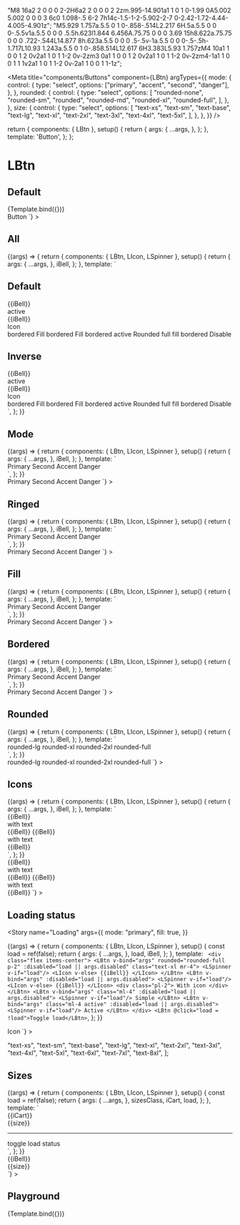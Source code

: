 


  "M8 16a2 2 0 0 0 2-2H6a2 2 0 0 0 2 2zm.995-14.901a1 1 0 1 0-1.99 0A5.002 5.002 0 0 0 3 6c0 1.098-.5 6-2 7h14c-1.5-1-2-5.902-2-7 0-2.42-1.72-4.44-4.005-4.901z";
  "M5.929 1.757a.5.5 0 1 0-.858-.514L2.217 6H.5a.5.5 0 0 0-.5.5v1a.5.5 0 0 0 .5.5h.623l1.844 6.456A.75.75 0 0 0 3.69 15h8.622a.75.75 0 0 0 .722-.544L14.877 8h.623a.5.5 0 0 0 .5-.5v-1a.5.5 0 0 0-.5-.5h-1.717L10.93 1.243a.5.5 0 1 0-.858.514L12.617 6H3.383L5.93 1.757zM4 10a1 1 0 0 1 2 0v2a1 1 0 1 1-2 0v-2zm3 0a1 1 0 0 1 2 0v2a1 1 0 1 1-2 0v-2zm4-1a1 1 0 0 1 1 1v2a1 1 0 1 1-2 0v-2a1 1 0 0 1 1-1z";

<Meta
  title="components/Buttons"
  component={LBtn}
  argTypes={{
    mode: {
      control: {
        type: "select",
        options: ["primary", "accent", "second", "danger"],
      },
    },
    rounded: {
      control: {
        type: "select",
        options: [
          "rounded-none",
          "rounded-sm",
          "rounded",
          "rounded-md",
          "rounded-xl",
          "rounded-full",
        ],
      },
    },
    size: {
      control: {
        type: "select",
        options: [
          "text-xs",
          "text-sm",
          "text-base",
          "text-lg",
          "text-xl",
          "text-2xl",
          "text-3xl",
          "text-4xl",
          "text-5xl",
        ],
      },
    },
  }}
/>

  return {
    components: { LBtn },
    setup() {
      return {
        args: {
          ...args,
        },
      };
    },
    template: '<LBtn v-bind="args">Button</LBtn>',
  };
};

# LBtn

## Default

<Story name="Default" args={{}}>
  {Template.bind({})}
</Story>

<div>
  <Source
    language="js"
    code={dedent`
  <LBtn>Button</LBtn>
  `}
  ></Source>
</div>

## All

<Canvas>
  <Story
    name="All"
    args={{
      mode: "primary",
    }}
  >
    {(args) => {
      return {
        components: { LBtn, LIcon, LSpinner },
        setup() {
          return {
            args: {
              ...args,
            },
            iBell,
          };
        },
        template: `
        <h2>Default</h2>
        <div class="flex flex-wrap items-center space-y-4 space-x-4 p-2">
          <LBtn v-bind="args" class="active mt-4 p-2" ringed>
            <LIcon>
              {{iBell}}
            </LIcon>
            <div class="pl-2">active</div>
          </LBtn>
          <LBtn v-bind="args" bordered rounded="rounded-full" class="text-xl mt-4 p-2" ringed aria-label="button">
            <LIcon>
              {{iBell}}
            </LIcon>
          </LBtn>
          <LBtn v-bind="args" ringed aria-label="button">
            <LSpinner />
            <div class="pl-2">
              Icon
            </div>
          </LBtn>
          <LBtn v-bind="args" bordered ringed>
            bordered
          </LBtn>
          <LBtn v-bind="args" fill bordered ringed>
            Fill bordered
          </LBtn>
          <LBtn v-bind="args" class="active" fill bordered ringed>
            Fill bordered active
          </LBtn>
          <LBtn v-bind="args" fill bordered rounded="rounded-full" ringed>
            Rounded full fill bordered
          </LBtn>
          <LBtn v-bind="args" fill bordered disabled ringed>
            Disable
          </LBtn>
        </div>
        <h2 class="pt-12">Inverse</h2>
        <div class="flex flex-wrap items-center space-y-4 space-x-4 p-12 bg-s-800 dark">
          <LBtn v-bind="args" class="active mt-4 p-2" ringed>
            <LIcon>
              {{iBell}}
            </LIcon>
            <div class="pl-2">active</div>
          </LBtn>
          <LBtn v-bind="args" bordered rounded="rounded-full" class="text-xl mt-4 p-2" ringed aria-label="button">
            <LIcon>
              {{iBell}}
            </LIcon>
          </LBtn>
          <LBtn v-bind="args" ringed aria-label="button">
            <LSpinner />
            <div class="pl-2">
              Icon
            </div>
          </LBtn>
          <LBtn v-bind="args" bordered ringed>
            bordered
          </LBtn>
          <LBtn v-bind="args" fill bordered ringed>
            Fill bordered
          </LBtn>
          <LBtn v-bind="args" class="active" fill bordered ringed>
            Fill bordered active
          </LBtn>
          <LBtn v-bind="args" fill bordered rounded="rounded-full" ringed>
            Rounded full fill bordered
          </LBtn>
          <LBtn v-bind="args" fill bordered disabled ringed>
            Disable
          </LBtn>
        </div>
        `,
      };
    }}
  </Story>
</Canvas>

<ArgsTable story="All" />

## Mode

<Story name="Mode" args={{}}>
  {(args) => {
    return {
      components: { LBtn, LIcon, LSpinner },
      setup() {
        return {
          args: {
            ...args,
          },
          iBell,
        };
      },
      template: `
      <div class="flex flex-row space-x-4">
        <LBtn mode="primary">Primary</LBtn>
        <LBtn mode="second">Second</LBtn>
        <LBtn mode="accent">Accent</LBtn>
        <LBtn mode="danger">Danger</LBtn>
      </div>
      `,
    };
  }}
</Story>

<div>
  <Source
    language="js"
    code={dedent`
        <LBtn mode="primary">Primary</LBtn>
        <LBtn mode="second">Second</LBtn>
        <LBtn mode="accent">Accent</LBtn>
        <LBtn mode="danger">Danger</LBtn>
  `}
  ></Source>
</div>

## Ringed

<Story name="Ringed" args={{}}>
  {(args) => {
    return {
      components: { LBtn, LIcon, LSpinner },
      setup() {
        return {
          args: {
            ...args,
          },
          iBell,
        };
      },
      template: `
      <div class="flex flex-row space-x-4">
        <LBtn mode="primary" ringed>Primary</LBtn>
        <LBtn mode="second" ringed>Second</LBtn>
        <LBtn mode="accent" ringed>Accent</LBtn>
        <LBtn mode="danger" ringed>Danger</LBtn>
      </div>
      `,
    };
  }}
</Story>

<div>
  <Source
    language="js"
    code={dedent`
        <LBtn mode="primary" ringed>Primary</LBtn>
        <LBtn mode="second" ringed>Second</LBtn>
        <LBtn mode="accent" ringed>Accent</LBtn>
        <LBtn mode="danger" ringed>Danger</LBtn>
  `}
  ></Source>
</div>

## Fill

<Story name="Fill" args={{}}>
  {(args) => {
    return {
      components: { LBtn, LIcon, LSpinner },
      setup() {
        return {
          args: {
            ...args,
          },
          iBell,
        };
      },
      template: `
      <div class="flex flex-row space-x-4">
        <LBtn mode="primary" fill ringed>Primary</LBtn>
        <LBtn mode="second" fill ringed>Second</LBtn>
        <LBtn mode="accent" fill ringed>Accent</LBtn>
        <LBtn mode="danger" fill ringed>Danger</LBtn>
      </div>
      `,
    };
  }}
</Story>

<div>
  <Source
    language="js"
    code={dedent`
        <LBtn mode="primary" fill ringed>Primary</LBtn>
        <LBtn mode="second" fill ringed>Second</LBtn>
        <LBtn mode="accent" fill ringed>Accent</LBtn>
        <LBtn mode="danger" fill ringed>Danger</LBtn>
  `}
  ></Source>
</div>

## Bordered

<Story name="Bordered" args={{}}>
  {(args) => {
    return {
      components: { LBtn, LIcon, LSpinner },
      setup() {
        return {
          args: {
            ...args,
          },
          iBell,
        };
      },
      template: `
      <div class="flex flex-row space-x-4">
        <LBtn mode="primary" bordered ringed>Primary</LBtn>
        <LBtn mode="second" bordered ringed>Second</LBtn>
        <LBtn mode="accent" bordered ringed>Accent</LBtn>
        <LBtn mode="danger" bordered ringed>Danger</LBtn>
      </div>
      `,
    };
  }}
</Story>

<div>
  <Source
    language="js"
    code={dedent`
        <LBtn mode="primary" bordered ringed>Primary</LBtn>
        <LBtn mode="second" bordered ringed>Second</LBtn>
        <LBtn mode="accent" bordered ringed>Accent</LBtn>
        <LBtn mode="danger" bordered ringed>Danger</LBtn>
  `}
  ></Source>
</div>

## Rounded

<Story name="Rounded" args={{}}>
  {(args) => {
    return {
      components: { LBtn, LIcon, LSpinner },
      setup() {
        return {
          args: {
            ...args,
          },
          iBell,
        };
      },
      template: `
      <div class="flex flex-row space-x-4">
        <LBtn mode="second" bordered ringed rounded="rounded-lg">rounded-lg</LBtn>
        <LBtn fill mode="second"  bordered ringed rounded="rounded-xl">rounded-xl</LBtn>
        <LBtn mode="second" bordered ringed rounded="rounded-2xl">rounded-2xl</LBtn>
        <LBtn mode="second" bordered ringed rounded="rounded-full">rounded-full</LBtn>
      </div>
      `,
    };
  }}
</Story>

<div>
  <Source
    language="js"
    code={dedent`
        <LBtn mode="second" bordered ringed rounded="rounded-lg">rounded-lg</LBtn>
        <LBtn fill mode="second" bordered ringed rounded="rounded-xl">rounded-xl</LBtn>
        <LBtn mode="second" bordered ringed rounded="rounded-2xl">rounded-2xl</LBtn>
        <LBtn mode="second" bordered ringed rounded="rounded-full">rounded-full</LBtn>
  `}
  ></Source>
</div>

## Icons

<Story name="Icons" args={{}}>
  {(args) => {
    return {
      components: { LBtn, LIcon, LSpinner },
      setup() {
        return {
          args: {
            ...args,
          },
          iBell,
        };
      },
      template: `
      <div class="flex flex-row items-center space-x-4">
        <LBtn mode="primary" bordered ringed rounded="rounded-full p-4" class="text-4xl">
          <LIcon>{{iBell}}</LIcon>
        </LBtn>
        <LBtn mode="second" bordered ringed fill>
          <div class="pr-2">with text</div>
          <LIcon>{{iBell}}</LIcon>
        </LBtn>
        <LBtn mode="second" bordered ringed>
          <LIcon>{{iBell}}</LIcon>
          <div class="pl-2">with text</div>
        </LBtn>
        <LBtn mode="danger" bordered ringed rounded="rounded-full">
          <LIcon>{{iBell}}</LIcon>
        </LBtn>
      </div>
      `,
    };
  }}
</Story>

<div>
  <Source
    language="js"
    code={dedent`
        <LBtn mode="primary" bordered ringed rounded="rounded-full p-4" class="text-4xl">
          <LIcon>{{iBell}}</LIcon>
        </LBtn>
        <LBtn mode="second" bordered ringed fill>
          <div class="pr-2">with text</div>
          <LIcon>{{iBell}}</LIcon>
        </LBtn>
        <LBtn mode="second" bordered ringed>
          <LIcon>{{iBell}}</LIcon>
          <div class="pl-2">with text</div>
        </LBtn>
        <LBtn mode="danger" bordered ringed rounded="rounded-full">
          <LIcon>{{iBell}}</LIcon>
        </LBtn>
  `}
  ></Source>
</div>

## Loading status

<Story
  name="Loading"
  args={{
    mode: "primary",
    fill: true,
  }}
>
  {(args) => {
    return {
      components: { LBtn, LIcon, LSpinner },
      setup() {
        const load = ref(false);
        return {
          args: {
            ...args,
          },
          load,
          iBell,
        };
      },
      template: `
      <div class="flex items-center">
        <LBtn v-bind="args" rounded="rounded-full p-2" :disabled="load || args.disabled" class="text-xl mr-4">
          <LSpinner v-if="load"/>
          <LIcon v-else>
            {{iBell}}
          </LIcon>
        </LBtn>
        <LBtn v-bind="args" :disabled="load || args.disabled">
          <LSpinner v-if="load"/>
          <LIcon v-else>
            {{iBell}}
          </LIcon>
          <div class="pl-2">
            With icon
          </div>
        </LBtn>
        <LBtn v-bind="args" class="ml-4" :disabled="load || args.disabled">
          <LSpinner v-if="load"/>
          Simple
        </LBtn>
        <LBtn v-bind="args" class="ml-4 active" :disabled="load || args.disabled">
          <LSpinner v-if="load"/>
          Active
        </LBtn>
      </div>
        <LBtn @click="load = !load">Toggle load</LBtn>`,
    };
  }}
</Story>

<div>
  <Source
    language="js"
    code={dedent`
  <LBtn fill mode="primary">
    <LSpinner>Icon</LSpinner>
  </LBtn>
  `}
  ></Source>
</div>

<ArgsTable story="Loading" />

  "text-xs",
  "text-sm",
  "text-base",
  "text-lg",
  "text-xl",
  "text-2xl",
  "text-3xl",
  "text-4xl",
  "text-5xl",
  "text-6xl",
  "text-7xl",
  "text-8xl",
];

## Sizes

<Story name="Sizes" args={{}}>
  {(args) => {
    return {
      components: { LBtn, LIcon, LSpinner },
      setup() {
        const load = ref(false);
        return {
          args: {
            ...args,
          },
          sizesClass,
          iCart,
          load,
        };
      },
      template: `
      <div class="flex flex-wrap flex-row items-center space-x-4">
        <LBtn v-for="size in sizesClass" :disabled="load" bordered ringed :class="['mb-4', size]">
          <LSpinner v-if="load" />
          <LIcon v-else>{{iCart}}</LIcon>
          <div class="pl-2">{{size}}</div>
        </LBtn>
        <hr />
        <LBtn :fill="load" @click="load = !load" bordered class="text-sm">toggle load status</LBtn>
      </div>
      `,
    };
  }}
</Story>

<div>
  <Source
    language="js"
    code={dedent`
      <LBtn bordered ringed class="text-lg">
        <LIcon>{{iBell}}</LIcon>
        <div class="pl-2">{{size}}</div>
      </LBtn>
  `}
  ></Source>
</div>

## Playground

<Canvas>
  <Story
    name="Playground"
    args={{
      mode: "second",
      fill: true,
    }}
  >
    {Template.bind({})}
  </Story>
</Canvas>

<ArgsTable story="Playground" />
